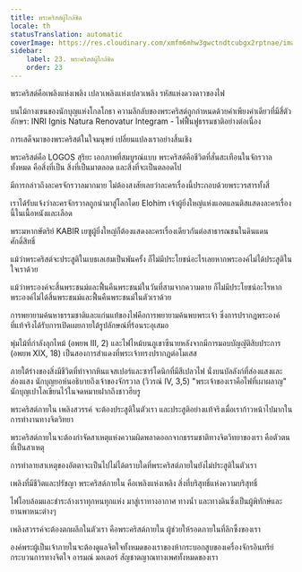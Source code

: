 ```yaml
---
title: พระคริสต์ผู้ใกล้ชิด
locale: th
statusTranslation: automatic
coverImage: https://res.cloudinary.com/xmfm6mhw3gwctndtcubgx2rptnae/image/upload/v1741354419/small_cover_la_gran_rebelion_28716e29d2.webp
sidebar:
    label: 23. พระคริสต์ผู้ใกล้ชิด
    order: 23
---
```

พระคริสต์คือเพลิงแห่งเพลิง เปลวเพลิงแห่งเปลวเพลิง รหัสแห่งดวงดาวของไฟ

บนไม้กางเขนของนักบุญแห่งโกลโกธา ความลึกลับของพระคริสต์ถูกกำหนดด้วยคำเพียงคำเดียวที่มีสี่ตัวอักษร: INRI Ignis Natura Renovatur Integram - ไฟฟื้นฟูธรรมชาติอย่างต่อเนื่อง

การเสด็จมาของพระคริสต์ในใจมนุษย์ เปลี่ยนแปลงเราอย่างสิ้นเชิง

พระคริสต์คือ LOGOS สุริยะ เอกภาพที่สมบูรณ์แบบ พระคริสต์คือชีวิตที่สั่นสะเทือนในจักรวาลทั้งหมด คือสิ่งที่เป็น สิ่งที่เป็นมาตลอด และสิ่งที่จะเป็นตลอดไป

มีการกล่าวถึงละครจักรวาลมากมาย ไม่ต้องสงสัยเลยว่าละครเรื่องนี้ประกอบด้วยพระวรสารทั้งสี่

เราได้รับแจ้งว่าละครจักรวาลถูกนำมาสู่โลกโดย Elohim เจ้าผู้ยิ่งใหญ่แห่งแอตแลนติสแสดงละครเรื่องนี้ในเนื้อหนังและเลือด

พระมหากษัตริย์ KABIR เยซูผู้ยิ่งใหญ่ก็ต้องแสดงละครเรื่องเดียวกันต่อสาธารณชนในดินแดนศักดิ์สิทธิ์

แม้ว่าพระคริสต์จะประสูติในเบธเลเฮมเป็นพันครั้ง ก็ไม่มีประโยชน์อะไรเลยหากพระองค์ไม่ได้ประสูติในใจเราด้วย

แม้ว่าพระองค์จะสิ้นพระชนม์และฟื้นคืนพระชนม์ในวันที่สามจากความตาย ก็ไม่มีประโยชน์อะไรหากพระองค์ไม่ได้สิ้นพระชนม์และฟื้นคืนพระชนม์ในตัวเราด้วย

การพยายามค้นหาธรรมชาติและแก่นแท้ของไฟคือการพยายามค้นพบพระเจ้า ซึ่งการปรากฏพระองค์ที่แท้จริงได้รับการเปิดเผยภายใต้รูปลักษณ์ที่ร้อนระอุเสมอ

พุ่มไม้ที่กำลังลุกไหม้ (อพยพ III, 2) และไฟไหม้บนภูเขาซีนายหลังจากมีการมอบบัญญัติสิบประการ (อพยพ XIX, 18) เป็นสองการสำแดงที่พระเจ้าทรงปรากฏต่อโมเสส

ภายใต้ร่างของสิ่งมีชีวิตที่ทำจากหินแจสเปอร์และซาร์โดนิกที่มีสีเปลวไฟ นั่งบนบัลลังก์ที่ส่องแสงและส่องแสง นักบุญยอห์นอธิบายถึงเจ้าของจักรวาล (วิวรณ์ IV, 3,5) "พระเจ้าของเราคือไฟที่เผาผลาญ" นักบุญเปาโลเขียนไว้ในจดหมายฝากถึงชาวฮีบรู

พระคริสต์ภายใน เพลิงสวรรค์ จะต้องประสูติในตัวเรา และประสูติอย่างแท้จริงเมื่อเราก้าวหน้าไปมากในการทำงานทางจิตวิทยา

พระคริสต์ภายในจะต้องกำจัดสาเหตุแห่งความผิดพลาดออกจากธรรมชาติทางจิตวิทยาของเรา คือตัวตนที่เป็นสาเหตุ

การทำลายสาเหตุของอัตตาจะเป็นไปไม่ได้ตราบใดที่พระคริสต์ภายในยังไม่ประสูติในตัวเรา

เพลิงที่มีชีวิตและปรัชญา พระคริสต์ภายใน คือเพลิงแห่งเพลิง สิ่งที่บริสุทธิ์แห่งความบริสุทธิ์

ไฟโอบล้อมและชำระล้างเราทุกหนทุกแห่ง มาสู่เราทางอากาศ ทางน้ำ และทางดินซึ่งเป็นผู้พิทักษ์และยานพาหนะต่างๆ

เพลิงสวรรค์จะต้องตกผลึกในตัวเรา คือพระคริสต์ภายใน ผู้ช่วยให้รอดภายในที่ลึกซึ้งของเรา

องค์พระผู้เป็นเจ้าภายในจะต้องดูแลจิตใจทั้งหมดของเราของห้ากระบอกสูบของเครื่องจักรอินทรีย์ กระบวนการทางจิตใจ อารมณ์ มอเตอร์ สัญชาตญาณทางเพศทั้งหมดของเรา

